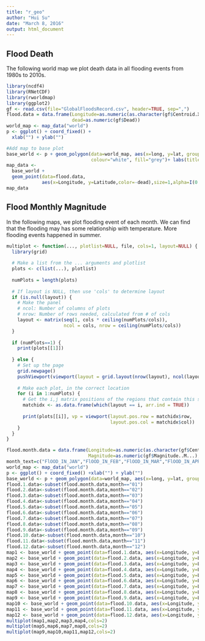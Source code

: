 ```yaml
---
title: "r_geo"
author: "Hui Su"
date: "March 8, 2016"
output: html_document
---
```

## Flood Death
The following world map we plot death data in all flooding events from 1980s to 2010s. 
 
```r
library(ncdf4)
library(RNetCDF)
library(rworldmap)
library(ggplot2)
gf <- read.csv(file="GlobalFloodsRecord.csv", header=TRUE, sep=",")
flood.data = data.frame(Longitude=as.numeric(as.character(gf$Centroid.X)),Latitude=as.numeric(as.character(gf$Centroid.Y)),
                        dead=as.numeric(gf$Dead))
world_map <- map_data("world")
p <- ggplot() + coord_fixed() +
  xlab("") + ylab("")

#Add map to base plot
base_world <- p + geom_polygon(data=world_map, aes(x=long, y=lat, group=group), 
                               colour="white", fill="grey")+ labs(title="World map Flood death")
map_data <- 
  base_world +
  geom_point(data=flood.data, 
             aes(x=Longitude, y=Latitude,color=-dead),size=1,alpha=I(0.6))
map_data
```
## Flood Monthly Magnitude
In the following maps, we plot flooding event of each month. We can find that the flooding may has some relationship with temperature. More flooding events happened in summer.  
```r
multiplot <- function(..., plotlist=NULL, file, cols=1, layout=NULL) {
  library(grid)
  
  # Make a list from the ... arguments and plotlist
  plots <- c(list(...), plotlist)
  
  numPlots = length(plots)
  
  # If layout is NULL, then use 'cols' to determine layout
  if (is.null(layout)) {
    # Make the panel
    # ncol: Number of columns of plots
    # nrow: Number of rows needed, calculated from # of cols
    layout <- matrix(seq(1, cols * ceiling(numPlots/cols)),
                     ncol = cols, nrow = ceiling(numPlots/cols))
  }
  
  if (numPlots==1) {
    print(plots[[1]])
    
  } else {
    # Set up the page
    grid.newpage()
    pushViewport(viewport(layout = grid.layout(nrow(layout), ncol(layout))))
    
    # Make each plot, in the correct location
    for (i in 1:numPlots) {
      # Get the i,j matrix positions of the regions that contain this subplot
      matchidx <- as.data.frame(which(layout == i, arr.ind = TRUE))
      
      print(plots[[i]], vp = viewport(layout.pos.row = matchidx$row,
                                      layout.pos.col = matchidx$col))
    }
  }
}
```

```r
flood.month.data = data.frame(Longitude=as.numeric(as.character(gf$Centroid.X)),Latitude=as.numeric(as.character(gf$Centroid.Y)),
                              Magnitude=as.numeric(gf$Magnitude..M...), month=format(as.Date(gf$Began,format='%d-%b-%y'),"%m"))
month_text=c("FlOOD_IN_JAN","FlOOD_IN_FEB","FlOOD_IN_MAR","FlOOD_IN_APR","FlOOD_IN_MAY","FlOOD_IN_JUN","FlOOD_IN_JUL","FlOOD_IN_AUG","FlOOD_IN_SEP","FlOOD_IN_OCT","FlOOD_IN_NOV","FlOOD_IN_DEC")
world_map <- map_data("world")
p <- ggplot() + coord_fixed() +xlab("") + ylab("")
base_world <- p + geom_polygon(data=world_map, aes(x=long, y=lat, group=group),colour="white", fill="grey")
flood.1.data<-subset(flood.month.data,month=="01")
flood.2.data<-subset(flood.month.data,month=="02")
flood.3.data<-subset(flood.month.data,month=="03")
flood.4.data<-subset(flood.month.data,month=="04")
flood.5.data<-subset(flood.month.data,month=="05")
flood.6.data<-subset(flood.month.data,month=="06")
flood.7.data<-subset(flood.month.data,month=="07")
flood.8.data<-subset(flood.month.data,month=="08")
flood.9.data<-subset(flood.month.data,month=="09")
flood.10.data<-subset(flood.month.data,month=="10")
flood.11.data<-subset(flood.month.data,month=="11")
flood.12.data<-subset(flood.month.data,month=="12")
map1 <- base_world + geom_point(data=flood.1.data, aes(x=Longitude, y=Latitude),size=0.5,alpha=I(0.6))+labs(title=month_text[1])
map2 <- base_world + geom_point(data=flood.2.data, aes(x=Longitude, y=Latitude),size=0.5,alpha=I(0.6))+labs(title=month_text[2])
map3 <- base_world + geom_point(data=flood.3.data, aes(x=Longitude, y=Latitude),size=0.5,alpha=I(0.6))+labs(title=month_text[3])
map4 <- base_world + geom_point(data=flood.4.data, aes(x=Longitude, y=Latitude),size=0.5,alpha=I(0.6))+labs(title=month_text[4])
map5 <- base_world + geom_point(data=flood.5.data, aes(x=Longitude, y=Latitude),size=0.5,alpha=I(0.6))+labs(title=month_text[5])
map6 <- base_world + geom_point(data=flood.6.data, aes(x=Longitude, y=Latitude),size=0.5,alpha=I(0.6))+labs(title=month_text[6])
map7 <- base_world + geom_point(data=flood.7.data, aes(x=Longitude, y=Latitude),size=0.5,alpha=I(0.6))+labs(title=month_text[7])
map8 <- base_world + geom_point(data=flood.8.data, aes(x=Longitude, y=Latitude),size=0.5,alpha=I(0.6))+labs(title=month_text[8])
map9 <- base_world + geom_point(data=flood.9.data, aes(x=Longitude, y=Latitude),size=0.5,alpha=I(0.6))+labs(title=month_text[9])
map10 <- base_world + geom_point(data=flood.10.data, aes(x=Longitude, y=Latitude),size=0.5,alpha=I(0.6))+labs(title=month_text[10])
map11 <- base_world + geom_point(data=flood.11.data, aes(x=Longitude, y=Latitude),size=0.5,alpha=I(0.6))+labs(title=month_text[11])
map12 <- base_world + geom_point(data=flood.12.data, aes(x=Longitude, y=Latitude),size=0.5,alpha=I(0.6))+labs(title=month_text[12])
multiplot(map1,map2,map3,map4,cols=2)
multiplot(map5,map6,map7,map8,cols=2)
multiplot(map9,map10,map11,map12,cols=2)
```

